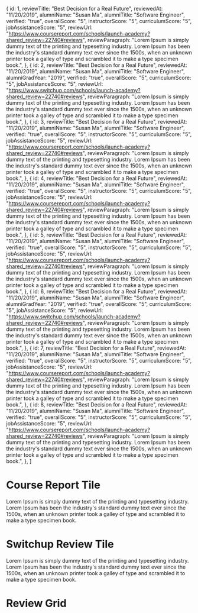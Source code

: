 

  {
    id: 1,
    reviewTitle: "Best Decision for a Real Future",
    reviewedAt: "11/20/2019",
    alumniName: "Susan Ma",
    alumniTitle: "Software Engineer",
    verified: "true",
    overallScore: "5",
    instructorScore: "5",
    curriculumScore: "5",
    jobAssistanceScore: "5",
    reviewUrl: "https://www.coursereport.com/schools/launch-academy?shared_review=22740#reviews",
    reviewParagraph:
      "Lorem Ipsum is simply dummy text of the printing and typesetting industry. Lorem Ipsum has been the industry's standard dummy text ever since the 1500s, when an unknown printer took a galley of type and scrambled it to make a type specimen book.",
  },
  {
    id: 2,
    reviewTitle: "Best Decision for a Real Future",
    reviewedAt: "11/20/2019",
    alumniName: "Susan Ma",
    alumniTitle: "Software Engineer",
    alumniGradYear: "2019",
    verified: "true",
    overallScore: "5",
    curriculumScore: "5",
    jobAssistanceScore: "5",
    reviewUrl: "https://www.switchup.com/schools/launch-academy?shared_review=22740#reviews",
    reviewParagraph:
      "Lorem Ipsum is simply dummy text of the printing and typesetting industry. Lorem Ipsum has been the industry's standard dummy text ever since the 1500s, when an unknown printer took a galley of type and scrambled it to make a type specimen book.",
  },
  {
    id: 3,
    reviewTitle: "Best Decision for a Real Future",
    reviewedAt: "11/20/2019",
    alumniName: "Susan Ma",
    alumniTitle: "Software Engineer",
    verified: "true",
    overallScore: "5",
    instructorScore: "5",
    curriculumScore: "5",
    jobAssistanceScore: "5",
    reviewUrl: "https://www.coursereport.com/schools/launch-academy?shared_review=22740#reviews",
    reviewParagraph:
      "Lorem Ipsum is simply dummy text of the printing and typesetting industry. Lorem Ipsum has been the industry's standard dummy text ever since the 1500s, when an unknown printer took a galley of type and scrambled it to make a type specimen book.",
  },
  {
    id: 4,
    reviewTitle: "Best Decision for a Real Future",
    reviewedAt: "11/20/2019",
    alumniName: "Susan Ma",
    alumniTitle: "Software Engineer",
    verified: "true",
    overallScore: "5",
    instructorScore: "5",
    curriculumScore: "5",
    jobAssistanceScore: "5",
    reviewUrl: "https://www.coursereport.com/schools/launch-academy?shared_review=22740#reviews",
    reviewParagraph:
      "Lorem Ipsum is simply dummy text of the printing and typesetting industry. Lorem Ipsum has been the industry's standard dummy text ever since the 1500s, when an unknown printer took a galley of type and scrambled it to make a type specimen book.",
  },
  {
    id: 5,
    reviewTitle: "Best Decision for a Real Future",
    reviewedAt: "11/20/2019",
    alumniName: "Susan Ma",
    alumniTitle: "Software Engineer",
    verified: "true",
    overallScore: "5",
    instructorScore: "5",
    curriculumScore: "5",
    jobAssistanceScore: "5",
    reviewUrl: "https://www.coursereport.com/schools/launch-academy?shared_review=22740#reviews",
    reviewParagraph:
      "Lorem Ipsum is simply dummy text of the printing and typesetting industry. Lorem Ipsum has been the industry's standard dummy text ever since the 1500s, when an unknown printer took a galley of type and scrambled it to make a type specimen book.",
  },
  {
    id: 6,
    reviewTitle: "Best Decision for a Real Future",
    reviewedAt: "11/20/2019",
    alumniName: "Susan Ma",
    alumniTitle: "Software Engineer",
    alumniGradYear: "2019",
    verified: "true",
    overallScore: "5",
    curriculumScore: "5",
    jobAssistanceScore: "5",
    reviewUrl: "https://www.switchup.com/schools/launch-academy?shared_review=22740#reviews",
    reviewParagraph:
      "Lorem Ipsum is simply dummy text of the printing and typesetting industry. Lorem Ipsum has been the industry's standard dummy text ever since the 1500s, when an unknown printer took a galley of type and scrambled it to make a type specimen book.",
  },
  {
    id: 7,
    reviewTitle: "Best Decision for a Real Future",
    reviewedAt: "11/20/2019",
    alumniName: "Susan Ma",
    alumniTitle: "Software Engineer",
    verified: "true",
    overallScore: "5",
    instructorScore: "5",
    curriculumScore: "5",
    jobAssistanceScore: "5",
    reviewUrl: "https://www.coursereport.com/schools/launch-academy?shared_review=22740#reviews",
    reviewParagraph:
      "Lorem Ipsum is simply dummy text of the printing and typesetting industry. Lorem Ipsum has been the industry's standard dummy text ever since the 1500s, when an unknown printer took a galley of type and scrambled it to make a type specimen book.",
  },
  {
    id: 8,
    reviewTitle: "Best Decision for a Real Future",
    reviewedAt: "11/20/2019",
    alumniName: "Susan Ma",
    alumniTitle: "Software Engineer",
    verified: "true",
    overallScore: "5",
    instructorScore: "5",
    curriculumScore: "5",
    jobAssistanceScore: "5",
    reviewUrl: "https://www.coursereport.com/schools/launch-academy?shared_review=22740#reviews",
    reviewParagraph:
      "Lorem Ipsum is simply dummy text of the printing and typesetting industry. Lorem Ipsum has been the industry's standard dummy text ever since the 1500s, when an unknown printer took a galley of type and scrambled it to make a type specimen book.",
  },
]

<Meta title="Reviews" />

# Course Report Tile

<Canvas>
  <Story name="Course Report Tile">
    <CourseReportTile
      key="1"
      reviewTitle="Best Decision for a Real Future"
      reviewedAt="11/20/2019"
      alumniName="Susan Ma"
      alumniTitle="Software Engineer"
      verified="true"
      overallScore="5"
      instructorScore="5"
      curriculumScore="5"
      jobAssistanceScore="5"
      reviewUrl="https://www.coursereport.com/schools/launch-academy?shared_review=22740#reviews"
    >
      Lorem Ipsum is simply dummy text of the printing and typesetting industry. Lorem Ipsum has
      been the industry's standard dummy text ever since the 1500s, when an unknown printer took a
      galley of type and scrambled it to make a type specimen book.
    </CourseReportTile>
  </Story>
</Canvas>

# Switchup Review Tile

<Canvas>
  <Story name="Switchup Tile">
    <SwitchupReviewTile
      key="1"
      reviewTitle="Best Decision for a Real Future"
      reviewedAt="11/20/2019"
      alumniName="Susan Ma"
      alumniTitle="Software Engineer"
      alumniGradYear="2019"
      verified="true"
      overallScore="5"
      instructorScore="5"
      curriculumScore="5"
      jobAssistanceScore="5"
      reviewUrl="https://www.coursereport.com/schools/launch-academy?shared_review=22740#reviews"
    >
      Lorem Ipsum is simply dummy text of the printing and typesetting industry. Lorem Ipsum has
      been the industry's standard dummy text ever since the 1500s, when an unknown printer took a
      galley of type and scrambled it to make a type specimen book.
    </SwitchupReviewTile>
  </Story>
</Canvas>

# Review Grid

<Canvas>
  <Story name="Review Grid">
    <section className="review-grid-container">
      <ReviewList allReviews={reviews} />
    </section>
  </Story>
</Canvas>
